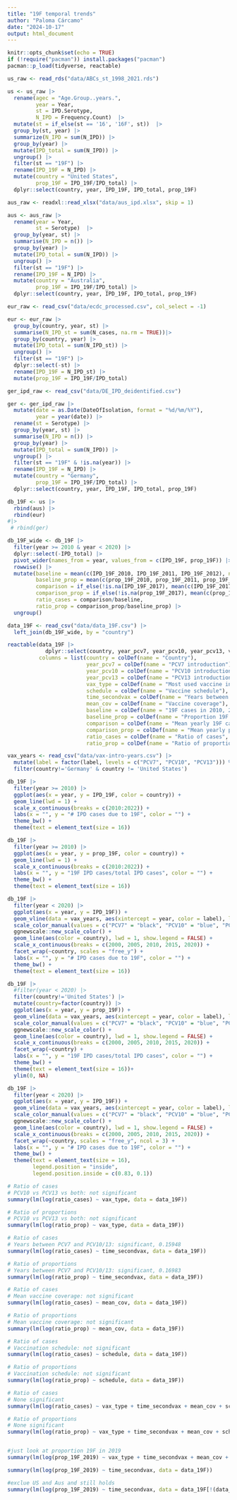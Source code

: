```yaml
---
title: "19F temporal trends"
author: "Paloma Cárcamo"
date: "2024-10-17"
output: html_document
---
```


```r
knitr::opts_chunk$set(echo = TRUE)
if (!require("pacman")) install.packages("pacman")
pacman::p_load(tidyverse, reactable)
```

```r
us_raw <- read_rds("data/ABCs_st_1998_2021.rds")

us <- us_raw |> 
  rename(agec = "Age.Group..years.",
         year = Year,
         st = IPD.Serotype,
         N_IPD = Frequency.Count)  |> 
  mutate(st = if_else(st == '16', '16F', st))  |> 
  group_by(st, year) |> 
  summarize(N_IPD = sum(N_IPD)) |> 
  group_by(year) |> 
  mutate(IPD_total = sum(N_IPD)) |> 
  ungroup() |> 
  filter(st == "19F") |> 
  rename(IPD_19F = N_IPD) |> 
  mutate(country = "United States",
         prop_19F = IPD_19F/IPD_total) |> 
  dplyr::select(country, year, IPD_19F, IPD_total, prop_19F)

aus_raw <- readxl::read_xlsx("data/aus_ipd.xlsx", skip = 1)

aus <- aus_raw |> 
  rename(year = Year,
         st = Serotype)  |> 
  group_by(year, st) |> 
  summarise(N_IPD = n()) |> 
  group_by(year) |> 
  mutate(IPD_total = sum(N_IPD)) |> 
  ungroup() |> 
  filter(st == "19F") |> 
  rename(IPD_19F = N_IPD) |> 
  mutate(country = "Australia",
         prop_19F = IPD_19F/IPD_total) |> 
  dplyr::select(country, year, IPD_19F, IPD_total, prop_19F)

eur_raw <- read_csv("data/ecdc_processed.csv", col_select = -1)

eur <- eur_raw |> 
  group_by(country, year, st) |> 
  summarise(N_IPD_st = sum(N_cases, na.rm = TRUE))|> 
  group_by(country, year) |> 
  mutate(IPD_total = sum(N_IPD_st)) |> 
  ungroup() |> 
  filter(st == "19F") |> 
  dplyr::select(-st) |> 
  rename(IPD_19F = N_IPD_st) |> 
  mutate(prop_19F = IPD_19F/IPD_total)

ger_ipd_raw <- read_csv("data/DE_IPD_deidentified.csv")

ger <- ger_ipd_raw |> 
  mutate(date = as.Date(DateOfIsolation, format = "%d/%m/%Y"),
         year = year(date)) |>
  rename(st = Serotype) |> 
  group_by(year, st) |> 
  summarise(N_IPD = n()) |> 
  group_by(year) |> 
  mutate(IPD_total = sum(N_IPD)) |> 
  ungroup() |> 
  filter(st == "19F" & !is.na(year)) |> 
  rename(IPD_19F = N_IPD) |> 
  mutate(country = "Germany",
         prop_19F = IPD_19F/IPD_total) |> 
  dplyr::select(country, year, IPD_19F, IPD_total, prop_19F)

db_19F <- us |> 
  rbind(aus) |> 
  rbind(eur) 
#|> 
 # rbind(ger) 

db_19F_wide <- db_19F |> 
  filter(year >= 2010 & year < 2020) |> 
  dplyr::select(-IPD_total) |> 
  pivot_wider(names_from = year, values_from = c(IPD_19F, prop_19F)) |> 
  rowwise() |> 
  mutate(baseline = mean(c(IPD_19F_2010, IPD_19F_2011, IPD_19F_2012), na.rm = TRUE),
         baseline_prop = mean(c(prop_19F_2010, prop_19F_2011, prop_19F_2012), na.rm = TRUE),
         comparison = if_else(!is.na(IPD_19F_2017), mean(c(IPD_19F_2017, IPD_19F_2018, IPD_19F_2019), na.rm = TRUE), IPD_19F_2014),
         comparison_prop = if_else(!is.na(prop_19F_2017), mean(c(prop_19F_2017, prop_19F_2018, prop_19F_2019), na.rm = TRUE), prop_19F_2014),
         ratio_cases = comparison/baseline,
         ratio_prop = comparison_prop/baseline_prop) |> 
  ungroup()

data_19F <- read_csv("data/data_19F.csv") |> 
  left_join(db_19F_wide, by = "country")
```

```r
reactable(data_19F |> 
            dplyr::select(country, year_pcv7, year_pcv10, year_pcv13, vax_type, schedule, time_secondvax, mean_cov, baseline, baseline_prop, comparison, comparison_prop, ratio_cases, ratio_prop),
          columns = list(country = colDef(name = "Country"),
                         year_pcv7 = colDef(name = "PCV7 introduction"),
                         year_pcv10 = colDef(name = "PCV10 introduction"),
                         year_pcv13 = colDef(name = "PCV13 introduction"),
                         vax_type = colDef(name = "Most used vaccine in F/U period"),
                         schedule = colDef(name = "Vaccine schedule"),
                         time_secondvax = colDef(name = "Years between PCV7 and PCV10/13"),
                         mean_cov = colDef(name = "Vaccine coverage"),
                         baseline = colDef(name = "19F cases in 2010, 2011 or 2012", format = colFormat(digits = 0)),
                         baseline_prop = colDef(name = "Proportion 19F cases in 2010, 2011 or 2012", format = colFormat(digits = 2)),
                         comparison = colDef(name = "Mean yearly 19F cases in 2017:2019", format = colFormat(digits = 2)),
                         comparison_prop = colDef(name = "Mean yearly proportion 19F cases in 2017:2019", format = colFormat(digits = 2)),
                         ratio_cases = colDef(name = "Ratio of cases", format = colFormat(digits = 2)),
                         ratio_prop = colDef(name = "Ratio of proportions", format = colFormat(digits = 2))), defaultPageSize = 14)
```

```r
vax_years <- read_csv("data/vax-intro-years.csv") |> 
  mutate(label = factor(label, levels = c("PCV7", "PCV10", "PCV13"))) %>%
  filter(country!='Germany' & country != 'United States')

db_19F |> 
  filter(year >= 2010) |> 
  ggplot(aes(x = year, y = IPD_19F, color = country)) +
  geom_line(lwd = 1) +
  scale_x_continuous(breaks = c(2010:2022)) +
  labs(x = "", y = "# IPD cases due to 19F", color = "") +
  theme_bw() +
  theme(text = element_text(size = 16))

db_19F |> 
  filter(year >= 2010) |> 
  ggplot(aes(x = year, y = prop_19F, color = country)) +
  geom_line(lwd = 1) +
  scale_x_continuous(breaks = c(2010:2022)) +
  labs(x = "", y = "19F IPD cases/total IPD cases", color = "") +
  theme_bw() +
  theme(text = element_text(size = 16))

db_19F |> 
  filter(year < 2020) |> 
  ggplot(aes(x = year, y = IPD_19F)) +
  geom_vline(data = vax_years, aes(xintercept = year, color = label), lty = 2) +
  scale_color_manual(values = c("PCV7" = "black", "PCV10" = "blue", "PCV13" = "red"), name = "") +
  ggnewscale::new_scale_color() +
  geom_line(aes(color = country), lwd = 1, show.legend = FALSE) +
  scale_x_continuous(breaks = c(2000, 2005, 2010, 2015, 2020)) +
  facet_wrap(~country, scales = "free_y") +
  labs(x = "", y = "# IPD cases due to 19F", color = "") +
  theme_bw() +
  theme(text = element_text(size = 16))

db_19F |> 
  #filter(year < 2020) |> 
  filter(country!='United States') |>
  mutate(country=factor(country)) |>
  ggplot(aes(x = year, y = prop_19F)) +
  geom_vline(data = vax_years, aes(xintercept = year, color = label), lty = 2) +
  scale_color_manual(values = c("PCV7" = "black", "PCV10" = "blue", "PCV13" = "red"), name = "") +
  ggnewscale::new_scale_color() +
  geom_line(aes(color = country), lwd = 1, show.legend = FALSE) +
  scale_x_continuous(breaks = c(2000, 2005, 2010, 2015, 2020)) +
  facet_wrap(~country) +
  labs(x = "", y = "19F IPD cases/total IPD cases", color = "") +
  theme_bw() +
  theme(text = element_text(size = 16))+
  ylim(0, NA)
```

```r
db_19F |> 
  filter(year < 2020) |> 
  ggplot(aes(x = year, y = IPD_19F)) +
  geom_vline(data = vax_years, aes(xintercept = year, color = label), lty = 2) +
  scale_color_manual(values = c("PCV7" = "black", "PCV10" = "blue", "PCV13" = "red"), name = "") +
  ggnewscale::new_scale_color() +
  geom_line(aes(color = country), lwd = 1, show.legend = FALSE) +
  scale_x_continuous(breaks = c(2000, 2005, 2010, 2015, 2020)) +
  facet_wrap(~country, scales = "free_y", ncol = 3) +
  labs(x = "", y = "# IPD cases due to 19F", color = "") +
  theme_bw() +
  theme(text = element_text(size = 16),
        legend.position = "inside",
        legend.position.inside = c(0.83, 0.1))
```

```r
# Ratio of cases
# PCV10 vs PCV13 vs both: not significant
summary(lm(log(ratio_cases) ~ vax_type, data = data_19F))

# Ratio of proportions
# PCV10 vs PCV13 vs both: not significant
summary(lm(log(ratio_prop) ~ vax_type, data = data_19F))

# Ratio of cases
# Years between PCV7 and PCV10/13: significant, 0.15948
summary(lm(log(ratio_cases) ~ time_secondvax, data = data_19F))

# Ratio of proportions
# Years between PCV7 and PCV10/13: significant, 0.16983
summary(lm(log(ratio_prop) ~ time_secondvax, data = data_19F))

# Ratio of cases
# Mean vaccine coverage: not significant
summary(lm(log(ratio_cases) ~ mean_cov, data = data_19F))

# Ratio of proportions
# Mean vaccine coverage: not significant
summary(lm(log(ratio_prop) ~ mean_cov, data = data_19F))

# Ratio of cases
# Vaccination schedule: not significant
summary(lm(log(ratio_cases) ~ schedule, data = data_19F))

# Ratio of proportions
# Vaccination schedule: not significant
summary(lm(log(ratio_prop) ~ schedule, data = data_19F))

# Ratio of cases
# None significant
summary(lm(log(ratio_cases) ~ vax_type + time_secondvax + mean_cov + schedule, data = data_19F))

# Ratio of proportions
# None significant
summary(lm(log(ratio_prop) ~ vax_type + time_secondvax + mean_cov + schedule, data = data_19F))


#just look at proportion 19F in 2019
summary(lm(log(prop_19F_2019) ~ vax_type + time_secondvax + mean_cov + schedule, data = data_19F))

summary(lm(log(prop_19F_2019) ~ time_secondvax, data = data_19F))

#exclue US and Aus and still holds
summary(lm(log(prop_19F_2019) ~ time_secondvax, data = data_19F[!(data_19F$country %in% c('United States', 'Australia') ),]))
```
